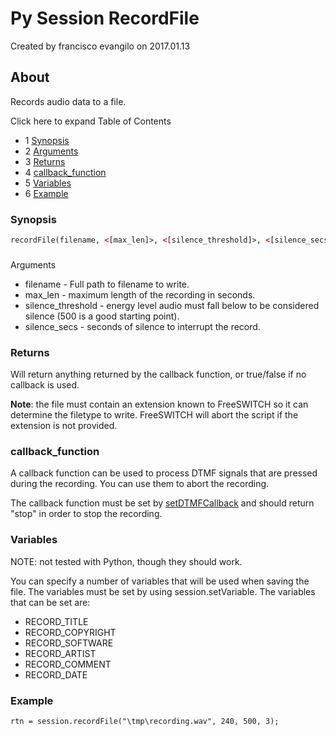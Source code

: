 
# Py Session RecordFile 

 Created by  francisco evangilo on 2017.01.13

## About

Records audio data to a file.

Click here to expand Table of Contents

* 1 [Synopsis](#synopsis)
* 2 [Arguments](#-freeswitch--py-session-recordfile-)
* 3 [Returns](#returns)
* 4 [callback\_function](#callback_function)
* 5 [Variables](#variables)
* 6 [Example](#example)

### Synopsis

```xml
recordFile(filename, <[max_len]>, <[silence_threshold]>, <[silence_secs]>)
```

###   
Arguments

* filename - Full path to filename to write.
* max\_len - maximum length of the recording in seconds.
* silence\_threshold - energy level audio must fall below to be considered silence (500 is a good starting point).
* silence\_secs - seconds of silence to interrupt the record.

### Returns

Will return anything returned by the callback function, or true/false if no callback is used.

**Note**: the file must contain an extension known to FreeSWITCH so it can determine the filetype to write. FreeSWITCH will abort the script if the extension is not provided.

### callback_function

A callback function can be used to process DTMF signals that are pressed during the recording. You can use them to abort the recording.

The callback function must be set by [setDTMFCallback](Py_Session_SetDTMFCallback_13174079.mdx#about) and should return "stop" in order to stop the recording.

### Variables

NOTE: not tested with Python, though they should work.

You can specify a number of variables that will be used when saving the file. The variables must be set by using session.setVariable. The variables that can be set are:

* RECORD\_TITLE
* RECORD\_COPYRIGHT
* RECORD\_SOFTWARE
* RECORD\_ARTIST
* RECORD\_COMMENT
* RECORD\_DATE

### Example

```xml
rtn = session.recordFile("\tmp\recording.wav", 240, 500, 3);
```


